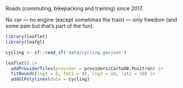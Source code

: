 Roads (commuting, bikepacking and training) since 2017.

No car --- no engine (except sometimes the train) --- only freedom (and some pain but that's part of the fun).

```r

library(leaflet)
library(leafgl)

cycling <- sf::read_sf('data/cycling.geojson')

leaflet() |>
  addProviderTiles(provider = providers$CartoDB.Positron) |>
  fitBounds(lng1 = 0, lat1 = 40, lng2 = 10, lat2 = 50) |>
  addGlPolylines(data = cycling)

```
